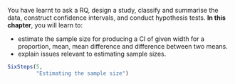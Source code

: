 ::: {.objectivesBox .objectives data-latex="{iconmonstr-target-4-240.png}"}
You have learnt to ask a RQ, design a study, classify and summarise the data, construct confidence intervals, and conduct hypothesis tests.
**In this chapter**, you will learn to:

* estimate the sample size for producing a CI of given width for a proportion, mean, mean difference and difference between two means.
* explain issues relevant to estimating sample sizes.

:::



```r
SixSteps(5, 
         "Estimating the sample size")
```
